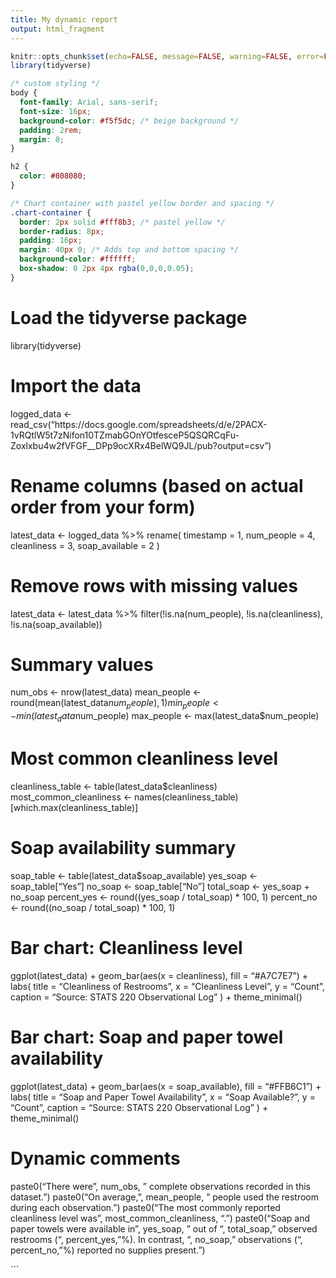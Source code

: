 ```yaml
---
title: My dynamic report
output: html_fragment
---
```


```r
knitr::opts_chunk$set(echo=FALSE, message=FALSE, warning=FALSE, error=FALSE)
library(tidyverse)
```

```css
/* custom styling */
body {
  font-family: Arial, sans-serif;
  font-size: 16px;
  background-color: #f5f5dc; /* beige background */
  padding: 2rem;
  margin: 0;
}

h2 {
  color: #808080;
}

/* Chart container with pastel yellow border and spacing */
.chart-container {
  border: 2px solid #fff8b3; /* pastel yellow */
  border-radius: 8px;
  padding: 16px;
  margin: 40px 0; /* Adds top and bottom spacing */
  background-color: #ffffff;
  box-shadow: 0 2px 4px rgba(0,0,0,0.05);
}


```

# Load the tidyverse package
library(tidyverse)

# Import the data
logged_data <- read_csv("https://docs.google.com/spreadsheets/d/e/2PACX-1vRQtlW5t7zNifon10TZmabGOnYOtfesceP5QSQRCqFu-Zoxlxbu4w2fVFGF__DPp9ocXRx4BelWQ9JL/pub?output=csv")

# Rename columns (based on actual order from your form)
latest_data <- logged_data %>%
  rename(
    timestamp = 1,
    num_people = 4,
    cleanliness = 3,
    soap_available = 2
  )

# Remove rows with missing values
latest_data <- latest_data %>%
  filter(!is.na(num_people), !is.na(cleanliness), !is.na(soap_available))

# Summary values
num_obs <- nrow(latest_data)
mean_people <- round(mean(latest_data$num_people), 1)
min_people <- min(latest_data$num_people)
max_people <- max(latest_data$num_people)

# Most common cleanliness level
cleanliness_table <- table(latest_data$cleanliness)
most_common_cleanliness <- names(cleanliness_table)[which.max(cleanliness_table)]

# Soap availability summary
soap_table <- table(latest_data$soap_available)
yes_soap <- soap_table["Yes"]
no_soap <- soap_table["No"]
total_soap <- yes_soap + no_soap
percent_yes <- round((yes_soap / total_soap) * 100, 1)
percent_no <- round((no_soap / total_soap) * 100, 1)


# Bar chart: Cleanliness level
ggplot(latest_data) +
  geom_bar(aes(x = cleanliness), fill = "#A7C7E7") +
  labs(
    title = "Cleanliness of Restrooms",
    x = "Cleanliness Level",
    y = "Count",
    caption = "Source: STATS 220 Observational Log"
  ) +
  theme_minimal()

# Bar chart: Soap and paper towel availability
ggplot(latest_data) +
  geom_bar(aes(x = soap_available), fill = "#FFB6C1") +
  labs(
    title = "Soap and Paper Towel Availability",
    x = "Soap Available?",
    y = "Count",
    caption = "Source: STATS 220 Observational Log"
  ) +
  theme_minimal()



# Dynamic comments
paste0("There were ", num_obs, " complete observations recorded in this dataset.")
paste0("On average, ", mean_people, " people used the restroom during each observation.")
paste0("The most commonly reported cleanliness level was ", most_common_cleanliness, ".")
paste0("Soap and paper towels were available in ", yes_soap, " out of ", total_soap,
       " observed restrooms (", percent_yes, "%). In contrast, ", no_soap,
       " observations (", percent_no, "%) reported no supplies present.")



```
